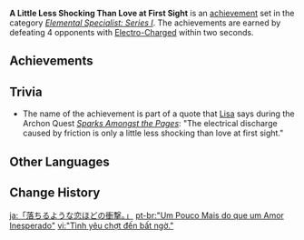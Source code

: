 {{Achievement Set Infobox
|primogems    = {{Achievement/Primogems|A Little Less Shocking Than Love at First Sight}}
|total        = {{Achievement/Total|A Little Less Shocking Than Love at First Sight}}
|category     = Elemental Specialist: Series I
}}
'''A Little Less Shocking Than Love at First Sight''' is an [[achievement]] set in the category ''[[Elemental Specialist: Series I]]''. The achievements are earned by defeating 4 opponents with [[Electro-Charged]] within two seconds.

==Achievements==
{{Achievements by Category Table|A Little Less Shocking Than Love at First Sight}}
<!--
==Notes==
-->
==Trivia==
* The name of the achievement is part of a quote that [[Lisa]] says during the Archon Quest ''[[Sparks Amongst the Pages]]'': "The electrical discharge caused by friction is only a little less shocking than love at first sight."

==Other Languages==
{{Other Languages
|en      = A Little Less Shocking Than Love at First Sight
|zhs     = 「略大于突如其来的爱情。」
|zhs_rm  = "Lüè Dàyú Tūrúqílái de Àiqíng."
|zht     = 「略大於突如其來的愛情。」
|zht_rm  = "Lüè Dàyú Túrúqílái de Àiqíng."
|zh_tl   = "A Little Bigger Than Sudden Love."
|ja      = 「落ちるような恋ほどの衝撃。」
|ja_rm   = "Ochiru You-na Koi Hodo no Shougeki."
|ja_tl   = "A Shock Weaker Than Falling in Love."
|ko      = 「갑자기 빠져든 사랑보다 살짝 더 크달까」
|ko_tl   = "A Little Bigger Than Suddenly Falling in Love"
|es      = Un poco menos impactante que el amor a primera vista
|es_tl   = A Little Bit Less Impressive Than Love at First Sight
|fr      = Coup de foudre
|fr_tl   = Love at First Sight
|ru      = «Сильнее любви с первого взгляда».
|ru_tl   = "Stronger Than Love at First Sight."
|th      = "มากกว่าความรักแรกพบนิดหน่อย"
|th_rm   = "Mak-kwa Khwam-rak Raek Phop Nit-noi"
|th_tl   = "A Little More Than Love At First Meeting"
|vi      = "Tình yêu chợt đến bất ngờ."
|vi_tl   = "Love Comes Unexpectedly."
|de      = „Nur geringfügig größer als der plötzlicher Frühlingsgefühle.“
|de_tl   = "Only Slightly Larger Than a Sudden Spring Fever."
|id      = Lebih Mengejutkan Dari Cinta Pada Pandangan Pertama
|id_tl   = Even More Shocking Than Love at First Sight
|pt      = "Um Pouco Mais do que um Amor Inesperado"
|pt_tl   = 
|tr      = Senden Elektrik Alıyorum Galiba
|tr_tl   = I Get Electricity From You, Probably
|it      = Un po' meno elettrizzante dell'amore a prima vista
|it_tl   = A Little Less Electrifying Than Love at First Sight
}}

==Change History==
{{Change History|1.0}}
<!--
==References==
{{Reflist}}
-->

[[ja:「落ちるような恋ほどの衝撃。」]]
[[pt-br:"Um Pouco Mais do que um Amor Inesperado"]]
[[vi:"Tình yêu chợt đến bất ngờ."]]